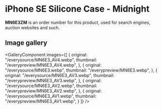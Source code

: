 
# iPhone SE Silicone Case - Midnight

<Callout type='info' emoji='👉🏻'>**MN6E3ZM** is an order number for this product, used for search engines, auction websites and such.</Callout>

## Image gallery

<GalleryComponent
    images={[
      {
        original: "/everysource/MN6E3_AV4.webp",
        thumbnail: "/everypreview/MN6E3_AV4.webp",
      },
      {
        original: "/everysource/MN6E3.webp",
        thumbnail: "/everypreview/MN6E3.webp",
      },
      {
        original: "/everysource/MN6E3_AV3.webp",
        thumbnail: "/everypreview/MN6E3_AV3.webp",
      },
      {
        original: "/everysource/MN6E3_AV2.webp",
        thumbnail: "/everypreview/MN6E3_AV2.webp",
      },
      {
        original: "/everysource/MN6E3_AV1.webp",
        thumbnail: "/everypreview/MN6E3_AV1.webp",
      }
    ]}
  />
